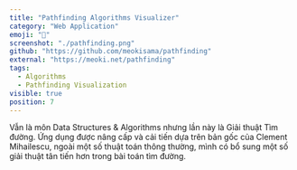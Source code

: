 ```yaml
---
title: "Pathfinding Algorithms Visualizer"
category: "Web Application"
emoji: "📓"
screenshot: "./pathfinding.png"
github: "https://github.com/meokisama/pathfinding"
external: "https://meoki.net/pathfinding"
tags:
  - Algorithms
  - Pathfinding Visualization
visible: true
position: 7
---
```


Vẫn là môn Data Structures & Algorithms nhưng lần này là Giải thuật Tìm đường. Ứng dụng được nâng cấp và cải tiến dựa trên bản gốc của Clement Mihailescu, ngoài một số thuật toán thông thường, mình có bổ sung một số giải thuật tân tiến hơn trong bài toán tìm đường.
